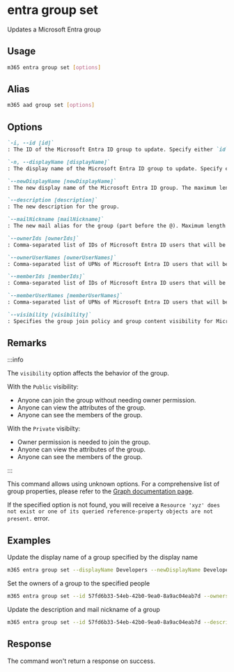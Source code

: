 
# entra group set

Updates a Microsoft Entra group

## Usage

```sh
m365 entra group set [options]
```

## Alias

```sh
m365 aad group set [options]
```

## Options

```md definition-list
`-i, --id [id]`	
: The ID of the Microsoft Entra ID group to update. Specify either `id` or `displayName` but not both.

`-n, --displayName [displayName]`	
: The display name of the Microsoft Entra ID group to update. Specify either `id` or `displayName` but not both.

`--newDisplayName [newDisplayName]`	
: The new display name of the Microsoft Entra ID group. The maximum length is 256 characters.

`--description [description]`
: The new description for the group.

`--mailNickname [mailNickname]`
: The new mail alias for the group (part before the @). Maximum length is 64 characters.

`--ownerIds [ownerIds]`
: Comma-separated list of IDs of Microsoft Entra ID users that will be group owners.

`--ownerUserNames [ownerUserNames]`
: Comma-separated list of UPNs of Microsoft Entra ID users that will be group owners.

`--memberIds [memberIds]`
: Comma-separated list of IDs of Microsoft Entra ID users that will be group members.

`--memberUserNames [memberUserNames]`
: Comma-separated list of UPNs of Microsoft Entra ID users that will be group members.

`--visibility [visibility]`
: Specifies the group join policy and group content visibility for Microsoft 365 groups. Possible values are: `Private` or `Public`. Specify only when targeting a Microsoft 365 group.
```

<Global />

## Remarks

:::info

The `visibility` option affects the behavior of the group.

With the `Public` visibility:
- Anyone can join the group without needing owner permission. 
- Anyone can view the attributes of the group. 
- Anyone can see the members of the group.

With the `Private` visibilty:
- Owner permission is needed to join the group.
- Anyone can view the attributes of the group.
- Anyone can see the members of the group.

:::

This command allows using unknown options. For a comprehensive list of group properties, please refer to the [Graph documentation page](https://learn.microsoft.com/graph/api/resources/group?view=graph-rest-1.0#properties).

If the specified option is not found, you will receive a `Resource 'xyz' does not exist or one of its queried reference-property objects are not present.` error.

## Examples

Update the display name of a group specified by the display name

```sh
m365 entra group set --displayName Developers --newDisplayName Developers
```

Set the owners of a group to the specified people

```sh
m365 entra group set --id 57fd6b33-54eb-42b0-9ea0-8a9ac04eab7d --owners "john.doe@contoso.com,adele.vance@contoso.com"
```

Update the description and mail nickname of a group

```sh
m365 entra group set --id 57fd6b33-54eb-42b0-9ea0-8a9ac04eab7d --description "All developers of the company" --mailNickname developers
```

## Response

The command won't return a response on success.